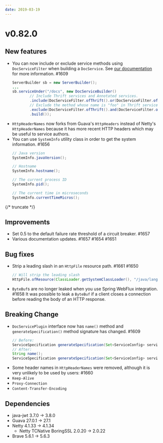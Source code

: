 ```yaml
---
date: 2019-03-19
---
```


# v0.82.0

## New features

- You can now include or exclude service methods using `DocServiceFilter` when building a `DocService`.
  See [our documentation](https://armeria.dev/docs/server-docservice#including-and-excluding-service-methods) for more information. #1609
  ```java
  ServerBuilder sb = new ServerBuilder();
  ...
  sb.serviceUnder("/docs", new DocServiceBuilder()
          // Include Thrift services and Annotated services.
          .include(DocServiceFilter.ofThrift().or(DocServiceFilter.ofAnnotated()))
          // Exclude the method whose name is "foo" in Thrift services.
          .exclude(DocServiceFilter.ofThrift().and(DocServiceFilter.ofMethodName("foo")))
          .build());
  ```
- `HttpHeaderNames` now forks from Guava's `HttpHeaders` instead of Netty's `HttpHeaderNames` 
  because it has more recent HTTP headers which may be useful to service authors.
- You can use `SystemInfo` utility class in order to get the system information. #1656
  ```java
  // Java version
  SystemInfo.javaVersion();

  // Hostname
  SystemInfo.hostname();

  // The current process ID
  SystemInfo.pid();

  // The current time in microseconds
  SystemInfo.currentTimeMicros();
  ```

{/* truncate */}

## Improvements

- Set 0.5 to the default failure rate threshold of a circuit breaker. #1657
- Various documentation updates. #1657 #1654 #1651

## Bug fixes

- Strip a leading slash in an `HttpFile` resource path. #1661 #1650
  ```java
  // Will strip the leading slash
  HttpFile.ofResource(ClassLoader.getSystemClassLoader(), "/java/lang/Object.class");
  ```
- `ByteBuf`s are no longer leaked when you use Spring WebFlux integration. #1658
  It was possible to leak a `ByteBuf` if a client closes a connection before reading the body of an HTTP response.

## Breaking Change

- `DocServicePlugin` interface now has `name()` method and `generateSpecification()` method signature has changed. #1609
  ```java
  // Before:
  ServiceSpecification generateSpecification(Set<ServiceConfig> serviceConfigs);
  // After:
  String name();
  ServiceSpecification generateSpecification(Set<ServiceConfig> serviceConfigs, DocServiceFilter filter);
  ```
-  Some header names in `HttpHeaderNames` were removed, although it is very unlikely to be used by users: #1660
  - `Keep-Alive`
  - `Proxy-Connection`
  - `Content-Transfer-Encoding`

## Dependencies

- java-jwt 3.7.0 -> 3.8.0
- Guava 27.0.1 -> 27.1
- Netty 4.1.33 -> 4.1.34
  - Netty TCNative BoringSSL 2.0.20 -> 2.0.22
- Brave 5.6.1 -> 5.6.3
